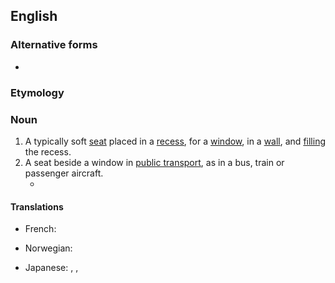 {{also|window-seat}}
==English==

===Alternative forms===
* {{alter|en|window-seat}}

===Etymology===
{{compound|en|window|seat}}

===Noun===
{{en-noun}}

# A typically soft [[seat]] placed in a [[recess]], for a [[window]], in a [[wall]], and [[fill]]ing the recess.
# A seat beside a window in [[public transport]], as in a bus, train or passenger aircraft.
#* {{quote-book|en|year=2012|author=Andrew Martin|title=Underground Overground: A passenger's history of the Tube|publisher=Profile Books, {{ISBN|978-1846684777}}|page=29|text=Or take an eastbound [[Met]] from [[King's Cross]] outside the rush hour, when you ought to be able to find a '''window seat'''. Again, look up, to see the beautiful brick valley made by the [[Metropolitan]]: the towering arcaded walls with brick struts going over.}}
#: {{syn|en|window}}
#: {{coordinate terms|en|aisle seat|aisle}}

====Translations====
{{trans-top|seat in a recess with a window}}
* French: {{t+|fr|coussiège|m}}
{{trans-mid}}
* Norwegian: {{t|no|vindussete}}
{{trans-bottom}}

{{trans-top|seat beside a window}}
{{trans-mid}}
* Japanese: {{t|ja|窓側席|tr=まどがわせき, madogawa-seki}}, {{t|ja|窓側座席|tr=まどがわざせき, madogawa-zaseki}}, {{t|ja|窓側の席|tr=まどがわのせき, madogawa no seki}}
{{trans-bottom}}
